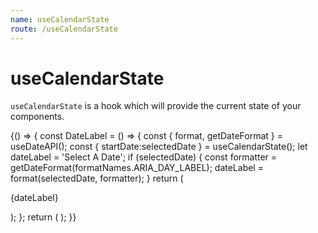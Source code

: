 ```yaml
---
name: useCalendarState
route: /useCalendarState
---
```


# useCalendarState

`useCalendarState` is a hook which will provide the current state of your components.

<Playground>
{() => {
    const DateLabel = () => {
        const { format, getDateFormat } = useDateAPI();
        const { startDate:selectedDate } = useCalendarState();
        let dateLabel = 'Select A Date';
        if (selectedDate) {
            const formatter = getDateFormat(formatNames.ARIA_DAY_LABEL);
            dateLabel = format(selectedDate, formatter);
        }
        return (<p>{dateLabel}</p>);
    };
    return (
        <CalendarProvider
            adapter={dateAdapter}
        > 
            <DateLabel/>
            <Calendar />
        </CalendarProvider>
    );
}}
</Playground>
